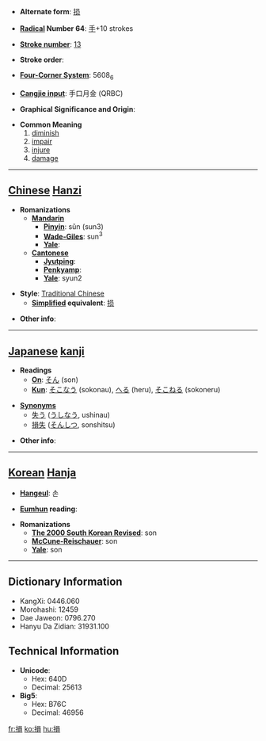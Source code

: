 * '''Alternate form''': [[损]]

* '''[[Wiktionary:Chinese radical index| Radical]] Number 64''': [[Wiktionary:Chinese radical index 手|手]]+10 strokes

* '''[[Wiktionary:Chinese total strokes index|Stroke number]]''': [[Wiktionary:Chinese total strokes index 13|13]]

* '''Stroke order''': 

* '''[[Wiktionary:Chinese four corner index|Four-Corner System]]''': 5608<sub>6</sub>

* '''[[Wiktionary:Chinese Cangjie index|Cangjie input]]''': 手口月金 (QRBC)

* '''Graphical Significance and Origin''': 

* '''Common Meaning'''
*# [[diminish]]
*# [[impair]]
*# [[injure]]
*# [[damage]]

----

== [[Chinese]] [[Hanzi]] ==

* '''Romanizations'''
** '''[[Mandarin]]'''
*** '''[[Pinyin]]''': sǔn (sun3)
*** '''[[Wade-Giles]]''': sun<sup>3</sup>
*** '''[[Yale]]''': 
** '''[[Cantonese]]'''
*** '''[[Jyutping]]''':
*** '''[[Penkyamp]]''': 
*** '''[[Yale]]''': syun2

* '''Style''': [[Traditional Chinese]] 
** '''[[Simplified Chinese|Simplified]] equivalent''': [[损]]

* '''Other info''': 

----

== [[Japanese]] [[kanji]] ==

* '''Readings'''
** '''[[On]]''': [[そん]] (son)
** '''[[Kun]]''': [[そこなう]] (sokonau), [[へる]] (heru), [[そこねる]] (sokoneru)


*'''[[Synonym]]s'''
** [[失う]] ([[うしなう]], ushinau)
** [[損失]] ([[そんしつ]], sonshitsu)

* '''Other info''':  

----

== [[Korean]] [[Hanja]] ==

* '''[[Hangeul]]''': 손

* '''[[Eumhun]] reading''': 

* '''Romanizations'''
** '''[[The 2000 South Korean Revised Romanization|The 2000 South Korean Revised]]''': son
** '''[[McCune-Reischauer]]''': son
** '''[[Yale]]''': son

----

== Dictionary Information ==

* KangXi: 0446.060
* Morohashi: 12459
* Dae Jaweon: 0796.270
* Hanyu Da Zidian: 31931.100

== Technical Information ==

* '''Unicode''':
** Hex: 640D
** Decimal: 25613
* '''Big5''':
** Hex: B76C
** Decimal: 46956

[[fr:損]]
[[ko:損]]
[[hu:損]]